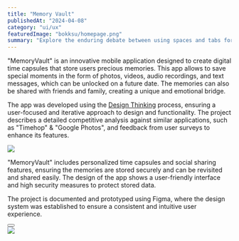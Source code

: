 ---
title: "Memory Vault"
publishedAt: "2024-04-08"
category: "ui/ux"
featuredImage: "bokksu/homepage.png"
summary: "Explore the enduring debate between using spaces and tabs for code indentation, and why this choice matters more than you might think."
---

"MemoryVault" is an innovative mobile application designed to create digital time capsules that store users precious memories. This app allows to save special moments in the form of photos, videos, audio recordings, and text messages, which can be unlocked on a future date. The memories can also be shared with friends and family, creating a unique and emotional bridge.

The app was developed using the <a href="https://www.interaction-design.org/literature/topics/design-thinking" target="_blank">Design Thinking</a> process, ensuring a user-focused and iterative approach to design and functionality. The project describes a detailed competitive analysis against similar applications, such as "Timehop" & "Google Photos", and feedback from user surveys to enhance its features.

<div className="pt-6 pb-12">
  <Image
    src="/projects/memory-vault/design-thinking-process.webp"
    width={600}
    height={300}
  />
</div>

"MemoryVault" includes personalized time capsules and social sharing features, ensuring the memories are stored securely and can be revisited and shared easily. The design of the app shows a user-friendly interface and high security measures to protect stored data.

The project is documented and prototyped using Figma, where the design system was established to ensure a consistent and intuitive user experience.

<div>
  <Button
    href="https://www.figma.com/file/xIwc1gZEqnkvfv4vw5zxWm/MemoryVault?type=design&node-id=0%3A1&mode=design&t=vYWbwtrmlcMA6aQQ-1"
    title="View project"
    className="mt-4 mb-12"
  />
</div>

<div className="py-6">
  <Image
    src="/projects/memory-vault/screenshot-figma-file-2.png"
    width={1440}
    height={1000}
  />
</div>
